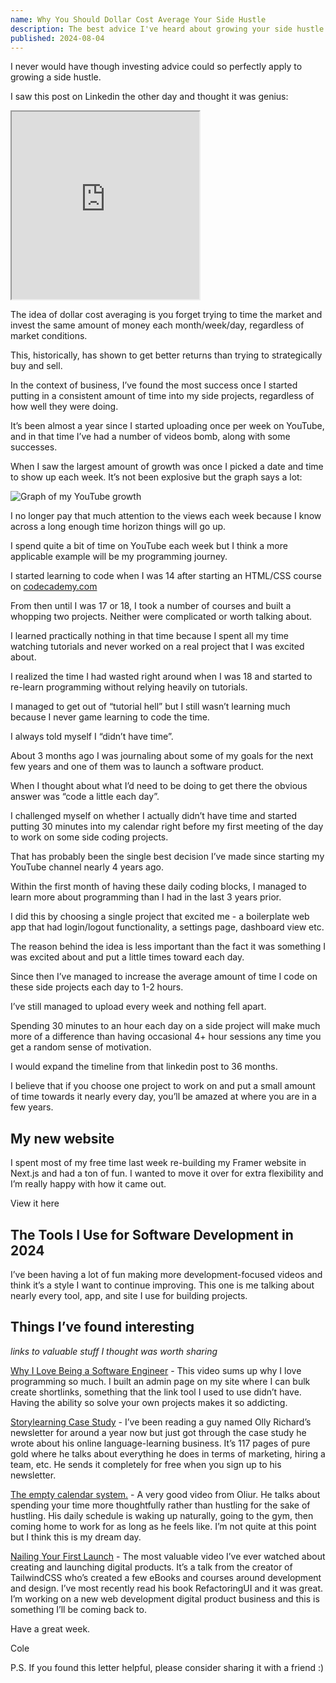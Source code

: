 ```yaml
---
name: Why You Should Dollar Cost Average Your Side Hustle
description: The best advice I've heard about growing your side hustle.
published: 2024-08-04
---
```


I never would have though investing advice could so perfectly apply to growing a side hustle.

I saw this post on Linkedin the other day and thought it was genius:

<iframe
  src="https://www.linkedin.com/embed/feed/update/urn:li:share:7224733336668151809"
  height="300"

frameborder="0"
allowfullscreen=""
title="Embedded post"

> </iframe>

The idea of dollar cost averaging is you forget trying to time the market and invest the same amount of money each month/week/day, regardless of market conditions.

This, historically, has shown to get better returns than trying to strategically buy and sell.

In the context of business, I’ve found the most success once I started putting in a consistent amount of time into my side projects, regardless of how well they were doing.

It’s been almost a year since I started uploading once per week on YouTube, and in that time I’ve had a number of videos bomb, along with some successes.

When I saw the largest amount of growth was once I picked a date and time to show up each week. It’s not been explosive but the graph says a lot:

![Graph of my YouTube growth](https://colecaccamise.s3.amazonaws.com/letters/why-you-should-dollar-cost-average-your-side-hustle/youtube-growth.png)

I no longer pay that much attention to the views each week because I know across a long enough time horizon things will go up.

I spend quite a bit of time on YouTube each week but I think a more applicable example will be my programming journey.

I started learning to code when I was 14 after starting an HTML/CSS course on [codecademy.com](http://codecademy.com)

From then until I was 17 or 18, I took a number of courses and built a whopping two projects. Neither were complicated or worth talking about.

I learned practically nothing in that time because I spent all my time watching tutorials and never worked on a real project that I was excited about.

I realized the time I had wasted right around when I was 18 and started to re-learn programming without relying heavily on tutorials.

I managed to get out of “tutorial hell” but I still wasn’t learning much because I never game learning to code the time.

I always told myself I “didn’t have time”.

About 3 months ago I was journaling about some of my goals for the next few years and one of them was to launch a software product.

When I thought about what I’d need to be doing to get there the obvious answer was “code a little each day”.

I challenged myself on whether I actually didn’t have time and started putting 30 minutes into my calendar right before my first meeting of the day to work on some side coding projects.

That has probably been the single best decision I’ve made since starting my YouTube channel nearly 4 years ago.

Within the first month of having these daily coding blocks, I managed to learn more about programming than I had in the last 3 years prior.

I did this by choosing a single project that excited me - a boilerplate web app that had login/logout functionality, a settings page, dashboard view etc.

The reason behind the idea is less important than the fact it was something I was excited about and put a little times toward each day.

Since then I’ve managed to increase the average amount of time I code on these side projects each day to 1-2 hours.

I’ve still managed to upload every week and nothing fell apart.

Spending 30 minutes to an hour each day on a side project will make much more of a difference than having occasional 4+ hour sessions any time you get a random sense of motivation.

I would expand the timeline from that linkedin post to 36 months.

I believe that if you choose one project to work on and put a small amount of time towards it nearly every day, you’ll be amazed at where you are in a few years.

## My new website

I spent most of my free time last week re-building my Framer website in Next.js and had a ton of fun. I wanted to move it over for extra flexibility and I’m really happy with how it came out.

<Link
  className="btn btn-primary w-fit whitespace-nowrap font-medium"
  href="https://colecaccamise.com"
>
  <span className="">View it here</span>
</Link>

## The Tools I Use for Software Development in 2024

<VideoPlayer url="https://youtu.be/0-_4Lm05w9Q" />

I’ve been having a lot of fun making more development-focused videos and think it’s a style I want to continue improving. This one is me talking about nearly every tool, app, and site I use for building projects.

## Things I’ve found interesting

_links to valuable stuff I thought was worth sharing_

[Why I Love Being a Software Engineer](https://www.youtube.com/watch?v=EDj-Xo8AlSU) - This video sums up why I love programming so much. I built an admin page on my site where I can bulk create shortlinks, something that the link tool I used to use didn’t have. Having the ability so solve your own projects makes it so addicting.

[Storylearning Case Study](https://caccamise.link/olly) - I’ve been reading a guy named Olly Richard’s newsletter for around a year now but just got through the case study he wrote about his online language-learning business. It’s 117 pages of pure gold where he talks about everything he does in terms of marketing, hiring a team, etc. He sends it completely for free when you sign up to his newsletter.

[The empty calendar system.](https://www.youtube.com/watch?v=JmAyr5RVArI) - A very good video from Oliur. He talks about spending your time more thoughtfully rather than hustling for the sake of hustling. His daily schedule is waking up naturally, going to the gym, then coming home to work for as long as he feels like. I’m not quite at this point but I think this is my dream day.

[Nailing Your First Launch](https://www.youtube.com/watch?v=ajrDxZRpP9M) - The most valuable video I’ve ever watched about creating and launching digital products. It’s a talk from the creator of TailwindCSS who’s created a few eBooks and courses around development and design. I’ve most recently read his book RefactoringUI and it was great. I’m working on a new web development digital product business and this is something I’ll be coming back to.

Have a great week.

Cole

P.S. If you found this letter helpful, please consider sharing it with a friend :)
